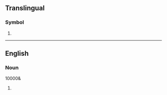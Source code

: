 {{also|fj|fJ|.fj}}
==Translingual==

===Symbol===
{{head|mul|symbol}}

# {{n-g|The [[ISO]] 3166-1 two-letter (alpha-2) code for [[Fiji]].}}

----

==English==

===Noun===
{{en-noun}}
10000&
# {{initialism of|en|foot job}}
